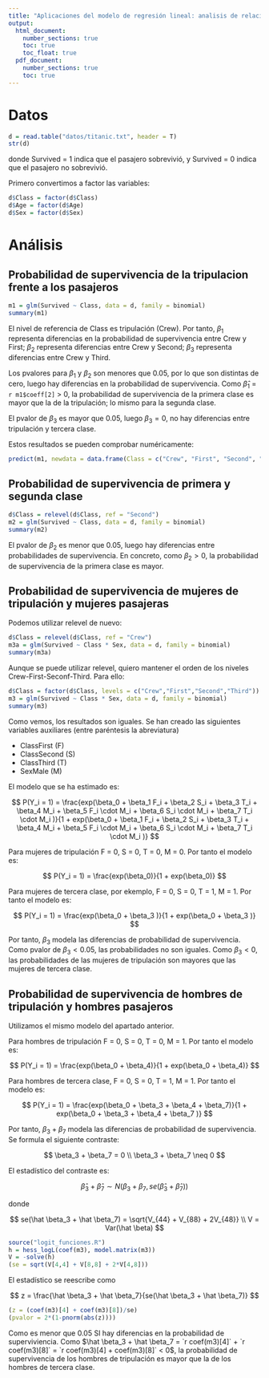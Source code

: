 ```yaml
---
title: "Aplicaciones del modelo de regresión lineal: analisis de relaciones entre variables"
output: 
  html_document:
    number_sections: true
    toc: true
    toc_float: true
  pdf_document:
    number_sections: true
    toc: true
---
```


# Datos

```r
d = read.table("datos/titanic.txt", header = T)
str(d)
```

donde Survived = 1 indica que el pasajero sobrevivió, y Survived = 0 indica que el pasajero no sobrevivió.

Primero convertimos a factor las variables:

```r
d$Class = factor(d$Class)
d$Age = factor(d$Age)
d$Sex = factor(d$Sex)
```

# Análisis

## Probabilidad de supervivencia de la tripulacion frente a los pasajeros

```r
m1 = glm(Survived ~ Class, data = d, family = binomial)
summary(m1)
```

El nivel de referencia de Class es tripulación (Crew). Por tanto, $\beta_1$ representa diferencias en la probabilidad de supervivencia entre Crew y First; $\beta_2$ representa diferencias entre Crew y Second; $\beta_3$ representa diferencias entre Crew y Third. 

Los pvalores para $\beta_1$ y $\beta_2$ son menores que 0.05, por lo que son distintas de cero, luego hay diferencias en la probabilidad de supervivencia. Como $\hat \beta_1$ = `r m1$coeff[2]` > 0, la probabilidad de supervivencia de la primera clase es mayor que la de la tripulación; lo mismo para la segunda clase. 

El pvalor de $\beta_3$ es mayor que 0.05, luego $\beta_3 = 0$, no hay diferencias entre tripulación y tercera clase.


Estos resultados se pueden comprobar numéricamente:

```r
predict(m1, newdata = data.frame(Class = c("Crew", "First", "Second", "Third")), type = "response")
```

## Probabilidad de supervivencia de primera y segunda clase

```r
d$Class = relevel(d$Class, ref = "Second")
m2 = glm(Survived ~ Class, data = d, family = binomial)
summary(m2)
```

El pvalor de $\beta_2$ es menor que 0.05, luego hay diferencias entre probabilidades de supervivencia. En concreto, como $\beta_2 > 0$, la probabilidad de supervivencia de la primera clase es mayor.

## Probabilidad de supervivencia de mujeres de tripulación y mujeres pasajeras

Podemos utilizar relevel de nuevo:

```r
d$Class = relevel(d$Class, ref = "Crew")
m3a = glm(Survived ~ Class * Sex, data = d, family = binomial)
summary(m3a)
```

Aunque se puede utilizar relevel, quiero mantener el orden de los niveles Crew-First-Seconf-Third. Para ello:

```r
d$Class = factor(d$Class, levels = c("Crew","First","Second","Third"))
m3 = glm(Survived ~ Class * Sex, data = d, family = binomial)
summary(m3)
```

Como vemos, los resultados son iguales. Se han creado las siguientes variables auxiliares (entre paréntesis la abreviatura)

- ClassFirst (F)
- ClassSecond (S)
- ClassThird (T)
- SexMale (M)

El modelo que se ha estimado es:

$$
P(Y_i = 1) = \frac{exp(\beta_0 + \beta_1 F_i  + \beta_2 S_i  + \beta_3 T_i  + \beta_4 M_i  + \beta_5 F_i \cdot M_i  + \beta_6 S_i \cdot M_i  + \beta_7 T_i \cdot M_i )}{1 + exp(\beta_0 + \beta_1 F_i  + \beta_2 S_i  + \beta_3 T_i  + \beta_4 M_i  + \beta_5 F_i \cdot M_i  + \beta_6 S_i \cdot M_i  + \beta_7 T_i \cdot M_i )}
$$

Para mujeres de tripulación F = 0, S = 0, T = 0, M = 0. Por tanto el modelo es:

$$
P(Y_i = 1) = \frac{exp(\beta_0)}{1 + exp(\beta_0)}
$$

Para mujeres de tercera clase, por ekemplo, F = 0, S = 0, T = 1, M = 1. Por tanto el modelo es:

$$
P(Y_i = 1) = \frac{exp(\beta_0 + \beta_3 )}{1 + exp(\beta_0 + \beta_3 )}
$$

Por tanto, $\beta_3$ modela las diferencias de probabilidad de supervivencia. Como pvalor de $\beta_3 < 0.05$, las probabilidades no son iguales. Como $\beta_3 < 0$, las probabilidades de las mujeres de tripulación son mayores que las mujeres de tercera clase. 

## Probabilidad de supervivencia de hombres de tripulación y hombres pasajeros

Utilizamos el mismo modelo del apartado anterior.

Para hombres de tripulación F = 0, S = 0, T = 0, M = 1. Por tanto el modelo es:

$$
P(Y_i = 1) = \frac{exp(\beta_0 + \beta_4)}{1 + exp(\beta_0 + \beta_4)}
$$

Para hombres de tercera clase, F = 0, S = 0, T = 1, M = 1. Por tanto el modelo es:

$$
P(Y_i = 1) = \frac{exp(\beta_0 + \beta_3 + \beta_4 + \beta_7)}{1 + exp(\beta_0 + \beta_3 + \beta_4 + \beta_7 )}
$$

Por tanto, $\beta_3 + \beta_7$ modela las diferencias de probabilidad de supervivencia. Se formula el siguiente contraste:

$$
\beta_3 + \beta_7 = 0 \\
\beta_3 + \beta_7 \neq 0
$$

El estadístico del contraste es:

$$
\hat \beta_3 + \hat \beta_7 \sim N(\beta_3 + \beta_7, se(\hat \beta_3 + \hat \beta_7))
$$

donde 

$$
se(\hat \beta_3 + \hat \beta_7) = \sqrt{V_{44} + V_{88} + 2V_{48}} \\
V = Var(\hat \beta)
$$

```r
source("logit_funciones.R")
h = hess_logL(coef(m3), model.matrix(m3))
V = -solve(h)
(se = sqrt(V[4,4] + V[8,8] + 2*V[4,8]))
```

El estadístico se reescribe como

$$
z = \frac{\hat \beta_3 + \hat \beta_7}{se(\hat \beta_3 + \hat \beta_7)}
$$

```r
(z = (coef(m3)[4] + coef(m3)[8])/se)
(pvalor = 2*(1-pnorm(abs(z))))
```

Como es menor que 0.05 SI hay diferencias en la probabilidad de superviviencia. Como $\hat \beta_3 + \hat \beta_7 = `r coef(m3)[4]` + `r coef(m3)[8]` = `r coef(m3)[4] + coef(m3)[8]` < 0$, la probabilidad de supervivencia de los hombres de tripulación es mayor que la de los hombres de tercera clase.
